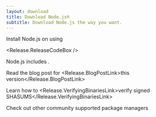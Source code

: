 ```yaml
---
layout: download
title: Download Node.js®
subtitle: Download Node.js the way you want.
---
```


<section>
Install Node.js <Release.VersionDropdown /> on  <Release.OperatingSystemDropdown /> using <Release.PlatformDropdown />

<Release.ReleaseCodeBox />
</section>

<section>
Node.js includes <Release.NpmLink />.

Read the blog post for <Release.BlogPostLink>this version</Release.BlogPostLink>

Learn how to <Release.VerifyingBinariesLink>verify signed SHASUMS</Release.VerifyingBinariesLink>

Check out other community supported <LinkWithArrow href="/download/package-manager/all">package managers</LinkWithArrow>

</section>
